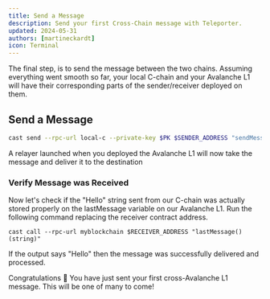 ```yaml
---
title: Send a Message
description: Send your first Cross-Chain message with Teleporter.
updated: 2024-05-31
authors: [martineckardt]
icon: Terminal
---
```

The final step, is to send the message between the two chains. Assuming everything went smooth so far, your local C-chain and your Avalanche L1 will have their corresponding parts of the sender/receiver deployed on them.

## Send a Message

```bash
cast send --rpc-url local-c --private-key $PK $SENDER_ADDRESS "sendMessage(address,string)" $RECEIVER_ADDRESS "Hello"
```

A relayer launched when you deployed the Avalanche L1 will now take the message and deliver it to the destination

### Verify Message was Received

Now let's check if the "Hello" string sent from our C-chain was actually stored properly on the lastMessage variable on our Avalanche L1. Run the following command replacing the receiver contract address.
```
cast call --rpc-url myblockchain $RECEIVER_ADDRESS "lastMessage()(string)"
```

If the output says "Hello" then the message was successfully delivered and processed.

Congratulations 🎉 You have just sent your first cross-Avalanche L1 message. This will be one of many to come!